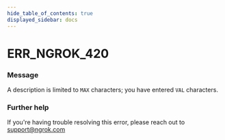 ```yaml
---
hide_table_of_contents: true
displayed_sidebar: docs
---
```



# ERR_NGROK_420

### Message

A description is limited to `MAX` characters; you have entered `VAL` characters.

<ErrorDetails error="err_ngrok_420" />

### Further help

If you're having trouble resolving this error, please reach out to [support@ngrok.com](mailto:support@ngrok.com?subject=Help%20with%20ERR_NGROK_420)
